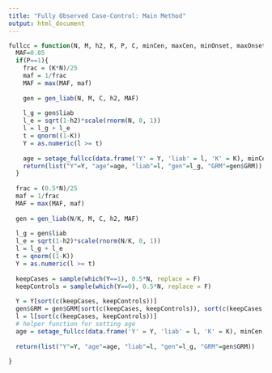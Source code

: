 ```yaml
---
title: "Fully Observed Case-Control: Main Method"
output: html_document
---
```


```r
fullcc = function(N, M, h2, K, P, C, minCen, maxCen, minOnset, maxOnset, informative){
  MAF=0.05
  if(P==1){
    frac = (K*N)/25
    maf = 1/frac
    MAF = max(MAF, maf)
    
    gen = gen_liab(N, M, C, h2, MAF)
  
    l_g = gen$liab
    l_e = sqrt(1-h2)*scale(rnorm(N, 0, 1))
    l = l_g + l_e
    t = qnorm((1-K))
    Y = as.numeric(l >= t)
    
    age = setage_fullcc(data.frame('Y' = Y, 'liab' = l, 'K' = K), minCen, maxCen, minOnset, maxOnset, informative)
    return(list("Y"=Y, "age"=age, "liab"=l, "gen"=l_g, "GRM"=gen$GRM))
  } 
  
  frac = (0.5*N)/25
  maf = 1/frac
  MAF = max(MAF, maf)
    
  gen = gen_liab(N/K, M, C, h2, MAF)
  
  l_g = gen$liab
  l_e = sqrt(1-h2)*scale(rnorm(N/K, 0, 1))
  l = l_g + l_e
  t = qnorm((1-K))
  Y = as.numeric(l >= t)
    
  keepCases = sample(which(Y==1), 0.5*N, replace = F)
  keepControls = sample(which(Y==0), 0.5*N, replace = F)
  
  Y = Y[sort(c(keepCases, keepControls))]
  gen$GRM = gen$GRM[sort(c(keepCases, keepControls)), sort(c(keepCases, keepControls))]
  l = l[sort(c(keepCases, keepControls))]
  # helper function for setting age
  age = setage_fullcc(data.frame('Y' = Y, 'liab' = l, 'K' = K), minCen, maxCen, minOnset, maxOnset, informative)
  
  return(list("Y"=Y, "age"=age, "liab"=l, "gen"=l_g, "GRM"=gen$GRM))
  
}
```
